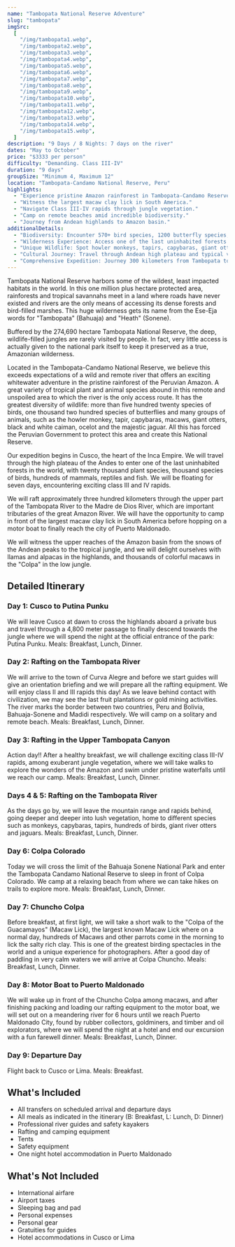 ```yaml
---
name: "Tambopata National Reserve Adventure"
slug: "tambopata"
imgSrc:
  [
    "/img/tambopata1.webp",
    "/img/tambopata2.webp",
    "/img/tambopata3.webp",
    "/img/tambopata4.webp",
    "/img/tambopata5.webp",
    "/img/tambopata6.webp",
    "/img/tambopata7.webp",
    "/img/tambopata8.webp",
    "/img/tambopata9.webp",
    "/img/tambopata10.webp",
    "/img/tambopata11.webp",
    "/img/tambopata12.webp",
    "/img/tambopata13.webp",
    "/img/tambopata14.webp",
    "/img/tambopata15.webp",
  ]
description: "9 Days / 8 Nights: 7 days on the river"
dates: "May to October"
price: "$3333 per person"
difficulty: "Demanding. Class III-IV"
duration: "9 days"
groupSize: "Minimum 4, Maximum 12"
location: "Tambopata-Candamo National Reserve, Peru"
highlights:
  - "Experience pristine Amazon rainforest in Tambopata-Candamo Reserve."
  - "Witness the largest macaw clay lick in South America."
  - "Navigate Class III-IV rapids through jungle vegetation."
  - "Camp on remote beaches amid incredible biodiversity."
  - "Journey from Andean highlands to Amazon basin."
additionalDetails:
  - "Biodiversity: Encounter 570+ bird species, 1200 butterfly species, and diverse wildlife."
  - "Wilderness Experience: Access one of the last uninhabited forests worldwide."
  - "Unique Wildlife: Spot howler monkeys, tapirs, capybaras, giant otters, and jaguars."
  - "Cultural Journey: Travel through Andean high plateau and typical villages."
  - "Comprehensive Expedition: Journey 300 kilometers from Tambopata to Madre de Dios River."
---
```


Tambopata National Reserve harbors some of the wildest, least impacted habitats in the world. In this one million plus hectare protected area, rainforests and tropical savannahs meet in a land where roads have never existed and rivers are the only means of accessing its dense forests and bird-filled marshes. This huge wilderness gets its name from the Ese-Eja words for "Tambopata" (Bahuaja) and "Heath" (Sonene).

Buffered by the 274,690 hectare Tambopata National Reserve, the deep, wildlife-filled jungles are rarely visited by people. In fact, very little access is actually given to the national park itself to keep it preserved as a true, Amazonian wilderness.

Located in the Tambopata-Candamo National Reserve, we believe this exceeds expectations of a wild and remote river that offers an exciting whitewater adventure in the pristine rainforest of the Peruvian Amazon. A great variety of tropical plant and animal species abound in this remote and unspoiled area to which the river is the only access route. It has the greatest diversity of wildlife: more than five hundred twenty species of birds, one thousand two hundred species of butterflies and many groups of animals, such as the howler monkey, tapir, capybaras, macaws, giant otters, black and white caiman, ocelot and the majestic jaguar. All this has forced the Peruvian Government to protect this area and create this National Reserve.

Our expedition begins in Cusco, the heart of the Inca Empire. We will travel through the high plateau of the Andes to enter one of the last uninhabited forests in the world, with twenty thousand plant species, thousand species of birds, hundreds of mammals, reptiles and fish. We will be floating for seven days, encountering exciting class III and IV rapids.

We will raft approximately three hundred kilometers through the upper part of the Tambopata River to the Madre de Dios River, which are important tributaries of the great Amazon River. We will have the opportunity to camp in front of the largest macaw clay lick in South America before hopping on a motor boat to finally reach the city of Puerto Maldonado.

We will witness the upper reaches of the Amazon basin from the snows of the Andean peaks to the tropical jungle, and we will delight ourselves with llamas and alpacas in the highlands, and thousands of colorful macaws in the "Colpa" in the low jungle.

## Detailed Itinerary

### Day 1: Cusco to Putina Punku

We will leave Cusco at dawn to cross the highlands aboard a private bus and travel through a 4,800 meter passage to finally descend towards the jungle where we will spend the night at the official entrance of the park: Putina Punku. Meals: Breakfast, Lunch, Dinner.

### Day 2: Rafting on the Tambopata River

We will arrive to the town of Curva Alegre and before we start guides will give an orientation briefing and we will prepare all the rafting equipment. We will enjoy class II and III rapids this day! As we leave behind contact with civilization, we may see the last fruit plantations or gold mining activities. The river marks the border between two countries, Peru and Bolivia, Bahuaja-Sonene and Madidi respectively. We will camp on a solitary and remote beach. Meals: Breakfast, Lunch, Dinner.

### Day 3: Rafting in the Upper Tambopata Canyon

Action day!! After a healthy breakfast, we will challenge exciting class III-IV rapids, among exuberant jungle vegetation, where we will take walks to explore the wonders of the Amazon and swim under pristine waterfalls until we reach our camp. Meals: Breakfast, Lunch, Dinner.

### Days 4 & 5: Rafting on the Tambopata River

As the days go by, we will leave the mountain range and rapids behind, going deeper and deeper into lush vegetation, home to different species such as monkeys, capybaras, tapirs, hundreds of birds, giant river otters and jaguars. Meals: Breakfast, Lunch, Dinner.

### Day 6: Colpa Colorado

Today we will cross the limit of the Bahuaja Sonene National Park and enter the Tambopata Candamo National Reserve to sleep in front of Colpa Colorado. We camp at a relaxing beach from where we can take hikes on trails to explore more. Meals: Breakfast, Lunch, Dinner.

### Day 7: Chuncho Colpa

Before breakfast, at first light, we will take a short walk to the "Colpa of the Guacamayos" (Macaw Lick), the largest known Macaw Lick where on a normal day, hundreds of Macaws and other parrots come in the morning to lick the salty rich clay. This is one of the greatest birding spectacles in the world and a unique experience for photographers. After a good day of paddling in very calm waters we will arrive at Colpa Chuncho. Meals: Breakfast, Lunch, Dinner.

### Day 8: Motor Boat to Puerto Maldonado

We will wake up in front of the Chuncho Colpa among macaws, and after finishing packing and loading our rafting equipment to the motor boat, we will set out on a meandering river for 6 hours until we reach Puerto Maldonado City, found by rubber collectors, goldminers, and timber and oil explorators, where we will spend the night at a hotel and end our excursion with a fun farewell dinner. Meals: Breakfast, Lunch, Dinner.

### Day 9: Departure Day

Flight back to Cusco or Lima. Meals: Breakfast.

## What's Included

- All transfers on scheduled arrival and departure days
- All meals as indicated in the itinerary (B: Breakfast, L: Lunch, D: Dinner)
- Professional river guides and safety kayakers
- Rafting and camping equipment
- Tents
- Safety equipment
- One night hotel accommodation in Puerto Maldonado

## What's Not Included

- International airfare
- Airport taxes
- Sleeping bag and pad
- Personal expenses
- Personal gear
- Gratuities for guides
- Hotel accommodations in Cusco or Lima
